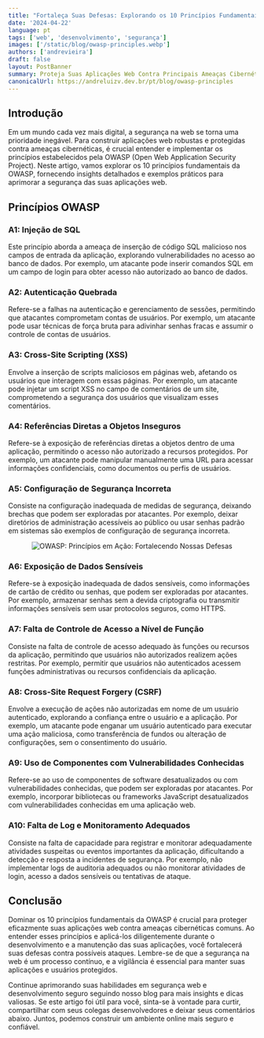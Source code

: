 ```yaml
---
title: "Fortaleça Suas Defesas: Explorando os 10 Princípios Fundamentais da OWASP"
date: '2024-04-22'
language: pt
tags: ['web', 'desenvolvimento', 'segurança']
images: ['/static/blog/owasp-principles.webp']
authors: ['andrevieira']
draft: false
layout: PostBanner
summary: Proteja Suas Aplicações Web Contra Principais Ameaças Cibernéticas com Estes Princípios Essenciais.
canonicalUrl: https://andreluizv.dev.br/pt/blog/owasp-principles
---
```


## Introdução
Em um mundo cada vez mais digital, a segurança na web se torna uma prioridade inegável. Para construir aplicações web robustas e protegidas contra ameaças cibernéticas, é crucial entender e implementar os princípios estabelecidos pela OWASP (Open Web Application Security Project). Neste artigo, vamos explorar os 10 princípios fundamentais da OWASP, fornecendo insights detalhados e exemplos práticos para aprimorar a segurança das suas aplicações web.

## Princípios OWASP
### A1: Injeção de SQL
Este princípio aborda a ameaça de inserção de código SQL malicioso nos campos de entrada da aplicação, explorando vulnerabilidades no acesso ao banco de dados.
Por exemplo, um atacante pode inserir comandos SQL em um campo de login para obter acesso não autorizado ao banco de dados.

### A2: Autenticação Quebrada
Refere-se a falhas na autenticação e gerenciamento de sessões, permitindo que atacantes comprometam contas de usuários.
Por exemplo, um atacante pode usar técnicas de força bruta para adivinhar senhas fracas e assumir o controle de contas de usuários.

### A3: Cross-Site Scripting (XSS)
Envolve a inserção de scripts maliciosos em páginas web, afetando os usuários que interagem com essas páginas.
Por exemplo, um atacante pode injetar um script XSS no campo de comentários de um site, comprometendo a segurança dos usuários que visualizam esses comentários.

### A4: Referências Diretas a Objetos Inseguros
Refere-se à exposição de referências diretas a objetos dentro de uma aplicação, permitindo o acesso não autorizado a recursos protegidos.
Por exemplo, um atacante pode manipular manualmente uma URL para acessar informações confidenciais, como documentos ou perfis de usuários.

### A5: Configuração de Segurança Incorreta
Consiste na configuração inadequada de medidas de segurança, deixando brechas que podem ser exploradas por atacantes.
Por exemplo, deixar diretórios de administração acessíveis ao público ou usar senhas padrão em sistemas são exemplos de configuração de segurança incorreta.

<div align='center'>
    <Image
        src="/static/blog/owasp-secondary.webp"
        alt="OWASP: Princípios em Ação: Fortalecendo Nossas Defesas"
        width={600}
        height={550}
    />
</div>

### A6: Exposição de Dados Sensíveis
Refere-se à exposição inadequada de dados sensíveis, como informações de cartão de crédito ou senhas, que podem ser exploradas por atacantes.
Por exemplo, armazenar senhas sem a devida criptografia ou transmitir informações sensíveis sem usar protocolos seguros, como HTTPS.

### A7: Falta de Controle de Acesso a Nível de Função
Consiste na falta de controle de acesso adequado às funções ou recursos da aplicação, permitindo que usuários não autorizados realizem ações restritas.
Por exemplo, permitir que usuários não autenticados acessem funções administrativas ou recursos confidenciais da aplicação.

### A8: Cross-Site Request Forgery (CSRF)
Envolve a execução de ações não autorizadas em nome de um usuário autenticado, explorando a confiança entre o usuário e a aplicação.
Por exemplo, um atacante pode enganar um usuário autenticado para executar uma ação maliciosa, como transferência de fundos ou alteração de configurações, sem o consentimento do usuário.

### A9: Uso de Componentes com Vulnerabilidades Conhecidas
Refere-se ao uso de componentes de software desatualizados ou com vulnerabilidades conhecidas, que podem ser exploradas por atacantes.
Por exemplo, incorporar bibliotecas ou frameworks JavaScript desatualizados com vulnerabilidades conhecidas em uma aplicação web.

### A10: Falta de Log e Monitoramento Adequados
Consiste na falta de capacidade para registrar e monitorar adequadamente atividades suspeitas ou eventos importantes da aplicação, dificultando a detecção e resposta a incidentes de segurança.
Por exemplo, não implementar logs de auditoria adequados ou não monitorar atividades de login, acesso a dados sensíveis ou tentativas de ataque.

## Conclusão
Dominar os 10 princípios fundamentais da OWASP é crucial para proteger eficazmente suas aplicações web contra ameaças cibernéticas comuns. Ao entender esses princípios e aplicá-los diligentemente durante o desenvolvimento e a manutenção das suas aplicações, você fortalecerá suas defesas contra possíveis ataques. Lembre-se de que a segurança na web é um processo contínuo, e a vigilância é essencial para manter suas aplicações e usuários protegidos.

Continue aprimorando suas habilidades em segurança web e desenvolvimento seguro seguindo nosso blog para mais insights e dicas valiosas. Se este artigo foi útil para você, sinta-se à vontade para curtir, compartilhar com seus colegas desenvolvedores e deixar seus comentários abaixo. Juntos, podemos construir um ambiente online mais seguro e confiável.